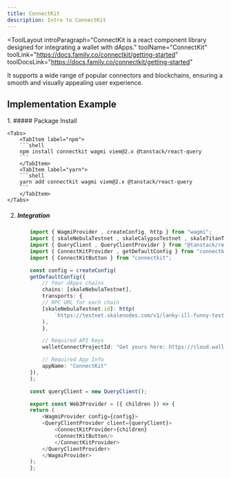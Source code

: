 ```yaml
---
title: ConnectKit
description: Intro to ConnectKit
---
```


<ToolLayout
    introParagraph="ConnectKit is a react component library designed for integrating a wallet with dApps."
    toolName="ConnectKit"
    toolLink="https://docs.family.co/connectkit/getting-started"
    toolDocsLink="https://docs.family.co/connectkit/getting-started"
>

It supports a wide range of popular connectors and blockchains, ensuring a smooth and visually appealing user experience.

## Implementation Example

<Steps>
1. ##### Package Install

    <Tabs>
        <TabItem label="npm">
        ```shell
        npm install connectkit wagmi viem@2.x @tanstack/react-query
        ```
        </TabItem>
        <TabItem label="yarn">
        ```shell
        yarn add connectkit wagmi viem@2.x @tanstack/react-query
        ```
        </TabItem>
    </Tabs>

2. ##### Integration
    ```typescript
        import { WagmiProvider , createConfig, http } from "wagmi";
        import { skaleNebulaTestnet , skaleCalypsoTestnet , skaleTitanTestnet , skaleEuropaTestnet } from "wagmi/chains";
        import { QueryClient , QueryClientProvider } from "@tanstack/react-query";
        import { ConnectKitProvider , getDefaultConfig } from "connectkit";
        import { ConnectKitButton } from "connectkit";

        const config = createConfig(
        getDefaultConfig({
            // Your dApps chains
            chains: [skaleNebulaTestnet],
            transports: {
            // RPC URL for each chain
            [skaleNebulaTestnet.id]: http(
                `https://testnet.skalenodes.com/v1/lanky-ill-funny-testnet`,
            ),
            },

            // Required API Keys
            walletConnectProjectId: "Get yours here: https://cloud.walletconnect.com/sign-in",

            // Required App Info
            appName: "ConnectKit"
        }),
        );

        const queryClient = new QueryClient();

        export const Web3Provider = ({ children }) => {
        return (
            <WagmiProvider config={config}>
            <QueryClientProvider client={queryClient}>
                <ConnectKitProvider>{children}
                <ConnectKitButton/>
                </ConnectKitProvider>
            </QueryClientProvider>
            </WagmiProvider>
        );
        };       
    ```

</Steps>

</ToolLayout>